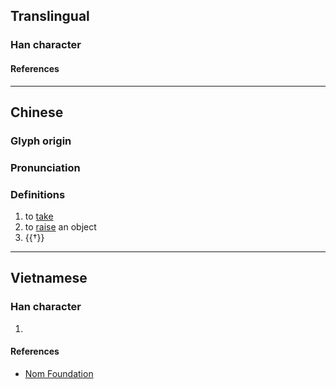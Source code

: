 {{character info}}
==Translingual==

===Han character===
{{Han char|rn=64|rad=手|as=16|sn=19|four=51017|canj=QYPT|ids=⿰扌盧}}

====References====
{{Han ref|kx=0462.360|dkj=12965|dj=0811.360|hdz=31982.150|uh=650E}}

----
==Chinese==
{{zh-forms}}

===Glyph origin===
{{Han etym}}

===Pronunciation===
{{zh-pron
|m=lú
|c=lou4
|mc=y
|oc=y
|cat=v
}}

===Definitions===
{{zh-hanzi}}

# to [[take]]
# to [[raise]] an object
# {{†}} {{zh-alt-form|攞}}

----

==Vietnamese==

===Han character===
{{vi-readings|rs=手16|reading=[[rờ]], [[lư]], [[lựa]]}}

# {{rfdef|vi|sort=手16}}

====References====
* [http://nomfoundation.org/common/nom_details.php?codepoint=650e Nom Foundation]